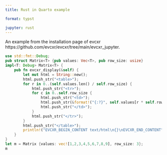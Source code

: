 ```yaml
---
title: Rust in Quarto example

format: typst

jupyter: rust
---
```


An example from the installation page of evcxr https://github.com/evcxr/evcxr/tree/main/evcxr_jupyter.

```rust
use std::fmt::Debug;
pub struct Matrix<T> {pub values: Vec<T>, pub row_size: usize}
impl<T: Debug> Matrix<T> {
    pub fn evcxr_display(&self) {
        let mut html = String::new();
        html.push_str("<table>");
        for r in 0..(self.values.len() / self.row_size) {
            html.push_str("<tr>");
            for c in 0..self.row_size {
                html.push_str("<td>");
                html.push_str(&format!("{:?}", self.values[r * self.row_size + c]));
                html.push_str("</td>");
            }
            html.push_str("</tr>");
        }
        html.push_str("</table>");
        println!("EVCXR_BEGIN_CONTENT text/html\n{}\nEVCXR_END_CONTENT", html);
    }
}
let m = Matrix {values: vec![1,2,3,4,5,6,7,8,9], row_size: 3};
m
```
